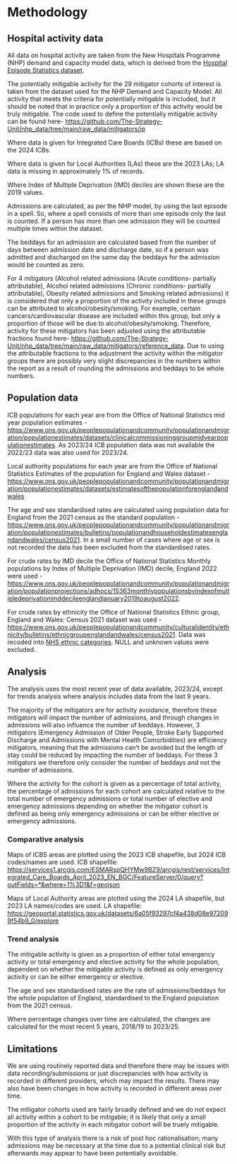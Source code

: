 # Methodology {#sec-methods .unnumbered}

## Hospital activity data

All data on hospital activity are taken from the New Hospitals Programme (NHP) demand and capacity model data, which is derived from the [Hospital Episode Statistics dataset](https://digital.nhs.uk/services/hospital-episode-statistics). 

The potentially mitigable activity for the 29 mitigator cohorts of interest is taken from the dataset used for the NHP Demand and Capacity Model. All activity that meets the criteria for potentially mitigable is included, but it should be noted that in practice only a proportion of this activity would be truly mitigable. The code used to define the potentially mitigable activity can be found here- <https://github.com/The-Strategy-Unit/nhp_data/tree/main/raw_data/mitigators/ip>

Where data is given for Integrated Care Boards (ICBs) these are based on the 2024 ICBs. 

Where data is given for  Local Authorities (LAs) these are the 2023 LAs; LA data is missing in approximately 1% of records.

Where Index of Multiple Deprivation (IMD) deciles are shown these are the 2019 values.  

Admissions are calculated, as per the NHP model, by using the last episode in a spell. So, where a spell consists of more than one episode only the last is counted. If a person has more than one admission they will be counted multiple times within the dataset.

The beddays for an admission are calculated based from the number of days between admission date and discharge date, so if a person was admitted and discharged on the same day the beddays for the admission would be counted as zero.

For 4 mitigators (Alcohol related admissions (Acute conditions- partially attributable), Alcohol related admissions (Chronic conditions- partially attributable), Obesity related admissions and Smoking related admissions) it is considered that only a proportion of the activity included in these groups can be attributed to alcohol/obesity/smoking. For example, certain cancers/cardiovascular disease are included within this group, but only a proportion of those will be due to alcohol/obesity/smoking. Therefore, activity for these mitigators has been adjusted using the attributable fractions found here-  <https://github.com/The-Strategy-Unit/nhp_data/tree/main/raw_data/mitigators/reference_data>.
Due to using the attributable fractions to the adjustment the activity within the mitigator groups there are possibly very slight discrepancies in the numbers within the report as a result of rounding the admissions and beddays to be whole numbers. 

## Population data 

ICB populations for each year are from the Office of National Statistics mid year population estimates -  <https://www.ons.gov.uk/peoplepopulationandcommunity/populationandmigration/populationestimates/datasets/clinicalcommissioninggroupmidyearpopulationestimates>. As 2023/24 ICB population data was not available the 2022/23 data was also used for 2023/24.

Local authority populations for each year are from the Office of National Statistics Estimates of the population for England and Wales dataset -  <https://www.ons.gov.uk/peoplepopulationandcommunity/populationandmigration/populationestimates/datasets/estimatesofthepopulationforenglandandwales>

The age and sex standardised rates are calculated using population data for England from the 2021 census as the standard population - <https://www.ons.gov.uk/peoplepopulationandcommunity/populationandmigration/populationestimates/bulletins/populationandhouseholdestimatesenglandandwales/census2021>. In a small number of cases where age or sex is not recorded the data has been excluded from the standardised rates.

For crude rates by IMD decile the Office of National Statistics Monthly populations by Index of Multiple Deprivation (IMD) decile, England 2022 were used - <https://www.ons.gov.uk/peoplepopulationandcommunity/populationandmigration/populationprojections/adhocs/15363monthlypopulationsbyindexofmultipledeprivationimddecileenglandjanuary2019toaugust2022>.  

For crude rates by ethnicity the Office of National Statistics Ethnic group, England and Wales: Census 2021 dataset was used - <https://www.ons.gov.uk/peoplepopulationandcommunity/culturalidentity/ethnicity/bulletins/ethnicgroupenglandandwales/census2021>. Data was recoded into [NHS ethnic categories](https://digital.nhs.uk/data-and-information/data-collections-and-data-sets/data-sets/mental-health-services-data-set/submit-data/data-quality-of-protected-characteristics-and-other-vulnerable-groups/ethnicity#how-to-collect-and-record-ethnicity-data). NULL and unknown values were excluded.

## Analysis

The analysis uses the most recent year of data available, 2023/24, except for trends analysis where analysis includes data from the last 9 years.

The majority of the mitigators are for activity avoidance, therefore these mitigators will impact the number of admissions, and through changes in admissions will also influence the number of beddays. However, 3 mitigators (Emergency Admission of Older People, Stroke Early Supported Discharge and Admissions with Mental Health Comorbidities) are efficiency mitigators, meaning that the admissions can't be avoided but the length of stay could be reduced by impacting the number of beddays. For these 3 mitigators we therefore only consider the number of beddays and not the number of admissions.

Where the activity for the cohort is given as a percentage of total activity, the percentage of admissions for each cohort are calculated relative to the total number of emergency admissions or total number of elective and emergency admissions depending on whether the mitigator cohort is defined as being only emergency admissions or can be either elective or emergency admissions.

### Comparative analysis

Maps of ICBS areas are plotted using the 2023 ICB shapefile, but 2024 ICB codes/names are used.
ICB shapefile: <https://services1.arcgis.com/ESMARspQHYMw9BZ9/arcgis/rest/services/Integrated_Care_Boards_April_2023_EN_BGC/FeatureServer/0/query?outFields=*&where=1%3D1&f=geojson>

Maps of Local Authority areas are plotted using the 2024 LA shapefile, but 2023 LA names/codes are used.
LA shapefile: <https://geoportal.statistics.gov.uk/datasets/6a05f93297cf4a438d08e972099f54b9_0/explore>

### Trend analysis

The mitigable activity is given as a proportion of either total emergency activity or total emergency and elective activity for the whole population, dependent on whether the mitigable activity is defined as only emergency activity or can be either emergency or elective.

The age and sex standardised rates are the rate of admissions/beddays for the whole population of England, standardised to the England population from the 2021 census. 

Where percentage changes over time are calculated, the changes are calculated for the most recent 5 years, 2018/19 to 2023/25. 

## Limitations

We are using routinely reported data and therefore there may be issues with data recording/submissions or just discrepancies with how activity is recorded in different providers, which may impact the results. There may also have been changes in how activity is recorded in different areas over time.

The mitigator cohorts used are fairly broadly defined and we do not expect all activity within a cohort to be mitigable; it is likely that only a small proportion of the activity in each mitigator cohort will be truely mitigable.

With this type of analysis there is a risk of post hoc rationalisation; many admissions may be necessary at the time due to a potential clinical risk but afterwards may appear to have been potentially avoidable.  
